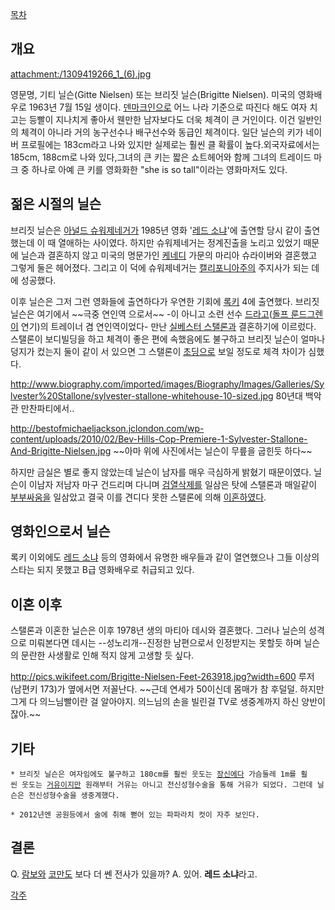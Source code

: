 [[목차]]

== 개요 ==
attachment:/1309419266_1_(6).jpg

영문명, 기티 닐슨(Gitte Nielsen) 또는 브리짓 닐슨(Brigitte Nielsen).
미국의 영화배우로 1963년 7월 15일 생이다. [[덴마크]]인으로 어느 나라 기준으로 따진다 해도 여자 치고는 등빨이 지나치게 좋아서 웬만한 남자보다도 더욱 체격이 큰 거인이다. 이건 일반인의 체격이 아니라 거의 농구선수나 배구선수와 동급인 체격이다. 일단 닐슨의 키가 네이버 프로필에는 183cm라고 나와 있지만 실제로는 훨씬 클 확률이 높다.외국자료에서는 185cm, 188cm로 나와 있다,그녀의 큰 키는 짧은 쇼트헤어와 함께 그녀의 트레이드 마크 중 하나로 아예 큰 키를 영화화한 "she is so tall"이라는 영화마저도 있다.

== 젊은 시절의 닐슨 ==
브리짓 닐슨은 [[아널드 슈워제네거]]가 1985년 영화 '[[레드 소냐]]'에 출연할 당시 같이 출연했는데 이 때 열애하는 사이였다. 하지만 슈워제네거는 정계진출을 노리고 있었기 때문에 닐슨과 결혼하지 않고 미국의 명문가인 [[케네디]] 가문의 마리아 슈라이버와 결혼했고 그렇게 둘은 헤어졌다. 그리고 이 덕에 슈워제네거는 [[캘리포니아]]주의 주지사가 되는 데에 성공했다.

이후 닐슨은 그저 그런 영화들에 출연하다가 우연한 기회에 [[록키]] 4에 출연했다. 브리짓 닐슨은 여기에서 ~~극중 연인역 으로서~~ -이 아니고 소련 선수 [[드라고]]([[돌프 룬드그렌]]이 연기)의 트레이너 겸 연인역이었다- 만난 [[실베스터 스탤론]]과 결혼하기에 이르렀다. 스탤론이 보디빌딩을 하고 체격이 좋은 편에 속했음에도 불구하고 브리짓 닐슨이 얼마나 덩지가 컸는지 둘이 같이 서 있으면 그 스탤론이 [[초딩]]으로 보일 정도로 체격 차이가 심했다.

http://www.biography.com/imported/images/Biography/Images/Galleries/Sylvester%20Stallone/sylvester-stallone-whitehouse-10-sized.jpg
80년대 백악관 만찬파티에서..

http://bestofmichaeljackson.jclondon.com/wp-content/uploads/2010/02/Bev-Hills-Cop-Premiere-1-Sylvester-Stallone-And-Brigitte-Nielsen.jpg
~~아마 위에 사진에서는 닐슨이 무릎을 굽힌듯 하다~~

하지만 금실은 별로 좋지 않았는데 닐슨이 남자를 매우 극심하게 밝혔기 때문이였다. 닐슨이 이남자 저남자 마구 건드리며 다니며 [[검열삭제]]를 일삼은 탓에 스탤론과 매일같이 [[부부싸움]]을 일삼았고 결국 이를 견디다 못한 스탤론에 의해 [[이혼]]하였다. 

== 영화인으로서 닐슨 ==
록키 이외에도 [[레드 소냐]] 등의 영화에서 유명한 배우들과 같이 열연했으나 그들 이상의 스타는 되지 못했고 B급 영화배우로 취급되고 있다.

== 이혼 이후 ==
스탤론과 이혼한 닐슨은 이후 1978년 생의 마티아 데시와 결혼했다. 그러나 닐슨의 성격으로 미뤄본다면 데시는 --성노리개--진정한 남편으로서 인정받지는 못할듯 하며 닐슨의 문란한 사생활로 인해 적지 않게 고생할 듯 싶다.

http://pics.wikifeet.com/Brigitte-Nielsen-Feet-263918.jpg?width=600
루저(남편키 173)가 옆에서면 저꼴난다. ~~근데 연세가 50이신데 몸매가 참 후덜덜. 하지만 그게 다 의느님빨이란 걸 알아야지. 의느님의 손을 빌린걸 TV로 생중계까지 하신 양반이잖아.~~

== 기타 ==
 * 브리짓 닐슨은 여자임에도 불구하고 180cm를 훨씬 웃도는 [[장신]]에다 가슴둘레 1m를 훨씬 웃도는 [[거유]]이지만 원래부터 거유는 아니고 전신성형수술을 통해 거유가 되었다. 그런데 닐슨은 전신성형수술을 생중계했다.

 * 2012년엔 공원등에서 술에 취해 뻗어 있는 파파라치 컷이 자주 보인다.

== 결론 ==
Q. [[람보]]와 [[코만도]] 보다 더 쎈 전사가 있을까?
A. 있어. '''레드 소냐'''라고.

[[각주]]
